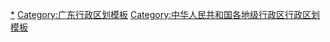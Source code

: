 {{Navbox
|listclass = hlist
|name = 韶关市行政区划
|title = [[韶关市]]行政区划
|above = 省级行政区：[[广东省]]　　政府驻地：[[浈江区]]
|image = [[File:Administrative Division Shaoguan.png|150px]]
|state = {{{state<includeonly>|collapsed</includeonly>}}}

|group1style = background: #ececec; text-align: center;
|group1 = [[县级行政区]]
|liststyle = background: #ececec; text-align: center;
|list1 = 10[[县级行政区]]（3[[市辖区]]、2[[县级市]]、4[[县]]、1[[自治县]]）；105[[乡级行政区]]（10[[街道办事处]]、94[[行政建制镇|镇]]、1[[民族乡]]）

|group2 = [[市辖区]]
|groupstyle = text-align: center;
|list2 = {{Navbox|child

|group1 = [[武江区]]
|list1 =  {{Navbox|child
|group1 = 2街道
|list1 =
* [[新华街道 (韶关市)|新华街道]]
* [[惠民街道 (韶关市)|惠民街道]]
|group2 = 5镇
|list2 =
* [[西联镇]]
* [[西河镇 (韶关市)|西河镇]]
* [[重阳镇 (韶关市)|重阳镇]]
* [[龙归镇 (韶关市)|龙归镇]]
* [[江湾镇 (韶关市)|江湾镇]]
}}

|group2 = [[浈江区]]
|list2 =  {{Navbox|child
|group1 = 3街道
|list1 =
* [[东河街道]]
* [[车站街道 (韶关市)|车站街道]]
* [[风采街道]]
|group2 = 5镇
|list2 =
* [[新韶镇]]
* [[乐园镇]]
* [[花坪镇 (韶关市)|花坪镇]]
* [[犁市镇]]
* [[十里亭镇 (韶关市)|十里亭镇]]
}}

|group3 = [[曲江区]]
|list3 =  {{Navbox|child
|group1 = 1街道
|list1 =
* [[松山街道 (韶关市)|松山街道]]
|group2 = 9镇
|list2 =
* [[马坝镇 (韶关市)|马坝镇]]
* [[大塘镇 (韶关市)|大塘镇]]
* [[枫湾镇]]
* [[小坑镇]]
* [[沙溪镇 (韶关市)|沙溪镇]]
* [[乌石镇 (韶关市)|乌石镇]]
* [[樟市镇 (韶关市)|樟市镇]]
* [[白土镇 (韶关市)|白土镇]]
* [[罗坑镇 (韶关市)|罗坑镇]]
}}
}}

|group3 = [[县级市]]
|list3 = {{Navbox|child

|group1 = [[乐昌市]]
|list1 =  {{Navbox|child
|group1 = 1街道
|list1 =
* [[乐城街道]]
|group2 = 16镇
|list2 =
* [[北乡镇]]
* [[九峰镇 (乐昌市)|九峰镇]]
* [[廊田镇]]
* [[长来镇]]
* [[梅花镇 (乐昌市)|梅花镇]]
* [[三溪镇 (乐昌市)|三溪镇]]
* [[坪石镇]]
* [[黄圃镇 (乐昌市)|黄圃镇]]
* [[五山镇 (乐昌市)|五山镇]]
* [[两江镇 (乐昌市)|两江镇]]
* [[沙坪镇 (乐昌市)|沙坪镇]]
* [[云岩镇 (乐昌市)|云岩镇]]
* [[秀水镇 (乐昌市)|秀水镇]]
* [[大源镇 (乐昌市)|大源镇]]
* [[庆云镇 (乐昌市)|庆云镇]]
* [[白石镇 (乐昌市)|白石镇]]
}}

|group2 = [[南雄市]]
|list2 =  {{Navbox|child
|group1 = 1街道
|list1 =
* [[雄州街道 (南雄市)|雄州街道]]
|group2 = 17镇
|list2 =
* [[乌迳镇]]
* [[界址镇]]
* [[坪田镇]]
* [[黄坑镇 (南雄市)|黄坑镇]]
* [[邓坊镇]]
* [[油山镇 (南雄市)|油山镇]]
* [[南亩镇]]
* [[水口镇 (南雄市)|水口镇]]
* [[江头镇]]
* [[湖口镇 (南雄市)|湖口镇]]
* [[珠玑镇]]
* [[主田镇]]
* [[古市镇 (南雄市)|古市镇]]
* [[全安镇 (南雄市)|全安镇]]
* [[百顺镇]]
* [[澜河镇]]
* [[帽子峰镇]]
}}
}}

|group4 = [[县]]
|list4 = {{Navbox|child

|group1 = [[始兴县]]
|list1 =  {{Navbox|child
|group1 = 9镇
|list1 =
* [[太平镇 (始兴县)|太平镇]]
* [[马市镇 (始兴县)|马市镇]]
* [[澄江镇 (始兴县)|澄江镇]]
* [[顿岗镇]]
* [[罗坝镇]]
* [[司前镇 (始兴县)|司前镇]]
* [[隘子镇]]
* [[城南镇 (始兴县)|城南镇]]
* [[沈所镇]]
|group2 = 1民族乡
|list2 =
* [[深渡水瑶族乡]]
}}

|group2 = [[仁化县]]
|list2 =  {{Navbox|child
|group1 = 1街道
|list1 =
* [[丹霞街道]]
|group2 = 10镇
|list2 =
* [[闻韶镇]]
* [[扶溪镇]]
* [[长江镇 (仁化县)|长江镇]]
* [[城口镇]]
* [[红山镇 (仁化县)|红山镇]]
* [[石塘镇 (仁化县)|石塘镇]]
* [[董塘镇]]
* [[黄坑镇 (仁化县)|黄坑镇]]
* [[周田镇 (仁化县)|周田镇]]
* [[大桥镇 (仁化县)|大桥镇]]
}}

|group3 = [[翁源县]]
|list3 =  {{Navbox|child
|group1 = 8镇
|list1 =
* [[龙仙镇]]
* [[坝仔镇]]
* [[江尾镇]]
* [[官渡镇 (翁源县)|官渡镇]]
* [[周陂镇]]
* [[翁城镇]]
* [[新江镇 (翁源县)|新江镇]]
* [[铁龙镇]]
}}

|group4 = [[新丰县]]
|list4 =  {{Navbox|child
|group1 = 1街道
|list1 =
* [[丰城街道]]
|group2 = 6镇
|list2 =
* [[黄磜镇]]
* [[马头镇 (新丰县)|马头镇]]
* [[梅坑镇]]
* [[沙田镇 (新丰县)|沙田镇]]
* [[遥田镇 (新丰县)|遥田镇]]
* [[回龙镇 (新丰县)|回龙镇]]
}}
}}

|group5 = [[自治县]]
|list5 = {{Navbox|child

|group1 = [[乳源瑶族自治县]]
|list1 =  {{Navbox|child
|group1 = 9镇
|list1 =
* [[乳城镇]]
* [[一六镇 (乳源县)|一六镇]]
* [[桂头镇]]
* [[洛阳镇 (乳源县)|洛阳镇]]
* [[大布镇]]
* [[大桥镇 (乳源县)|大桥镇]]
* [[东坪镇 (乳源县)|东坪镇]]
* [[游溪镇]]
* [[必背镇]]
}}
}}
}}
<noinclude>
[[Category:韶关行政区划|*]]
[[Category:广东行政区划模板]]
[[Category:中华人民共和国各地级行政区行政区划模板]]
</noinclude>